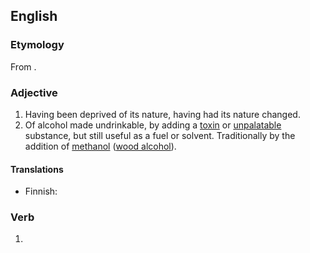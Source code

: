 ==English==

===Etymology===
From {{af|en|denature|-ed}}.

===Adjective===
{{en-adj|-}}

# Having been deprived of its nature, having had its nature changed.
# Of alcohol made undrinkable, by adding a [[toxin]] or [[unpalatable]] substance, but still useful as a fuel or solvent. Traditionally by the addition of [[methanol]] ([[wood alcohol]]).
{{wikipedia|denatured alcohol}}

====Translations====
{{trans-top|having been deprived of its nature}}
{{trans-mid}}
{{trans-bottom}}

{{trans-top|made undrinkable}}
* Finnish: {{t+|fi|denaturoitu}}
{{trans-mid}}
{{trans-bottom}}

===Verb===
{{head|en|verb form}}

# {{en-past of|denature}}